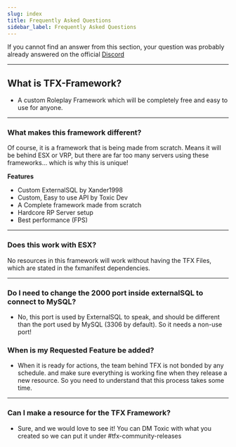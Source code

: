 ```yaml
---
slug: index
title: Frequently Asked Questions
sidebar_label: Frequently Asked Questions
---
```


If you cannot find an answer from this section, your question was probably already answered on the official [Discord](https://toxicfx.org/discord)

---

## What is TFX-Framework?
- A custom Roleplay Framework which will be completely free and easy to use for anyone.

---

### What makes this framework different?
Of course, it is a framework that is being made from scratch. 
Means it will be behind ESX or VRP, but there are far too many servers using these frameworks... 
which is why this is unique!

**Features**
- Custom ExternalSQL by Xander1998
- Custom, Easy to use API by Toxic Dev
- A Complete framework made from scratch
- Hardcore RP Server setup
- Best performance (FPS)

---

### Does this work with ESX?

No resources in this framework will work without having the TFX Files, which are stated in the fxmanifest dependencies.

---

### Do I need to change the 2000 port inside externalSQL to connect to MySQL?
- No, this port is used by ExternalSQL to speak, and should be different than the port used by MySQL (3306 by default). So it needs a non-use port!

### When is my Requested Feature be added?
- When it is ready for actions, the team behind TFX is not bonded by any schedule. and make sure everything is working fine when they release a new resource. So you need to understand that this process takes some time.

---

### Can I make a resource for the TFX Framework?
- Sure, and we would love to see it! You can DM Toxic with what you created so we can put it under #tfx-community-releases
